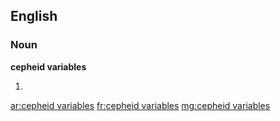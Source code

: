 ==English==

===Noun===
'''cepheid variables'''

# {{plural of|cepheid variable}}

[[ar:cepheid variables]]
[[fr:cepheid variables]]
[[mg:cepheid variables]]